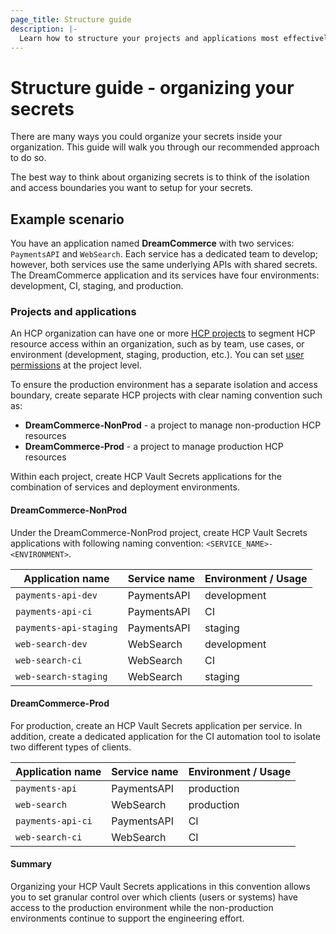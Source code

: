 ```yaml
---
page_title: Structure guide
description: |-
  Learn how to structure your projects and applications most effectively inside your HCP organization to store secrets.
---
```


# Structure guide - organizing your secrets

There are many ways you could organize your secrets inside your organization.
This guide will walk you through our recommended approach to do so. 

The best way to think about organizing secrets is to think of the isolation and
access boundaries you want to setup for your secrets. 

## Example scenario

You have an application named **DreamCommerce** with two services: `PaymentsAPI`
and `WebSearch`. Each service has a dedicated team to develop; however, both
services use the same underlying APIs with shared secrets. The DreamCommerce
application and its services have four environments: development, CI, staging,
and production.

### Projects and applications

An HCP organization can have one or more [HCP
projects](/hcp/docs/hcp/admin/projects) to segment HCP resource access within an
organization, such as by team, use cases, or environment (development, staging,
production, etc.). You can set [user
permissions](/hcp/docs/hcp/admin/users#user-permissions) at the project level.

To ensure the production environment has a separate isolation and access
boundary, create separate HCP projects with clear naming convention such as:

- **DreamCommerce-NonProd** - a project to manage non-production HCP resources
- **DreamCommerce-Prod** - a project to manage production HCP resources

<Tip>

Within each project, create HCP Vault Secrets applications for the combination
of services and deployment environments. 

</Tip>

#### DreamCommerce-NonProd

Under the DreamCommerce-NonProd project, create HCP Vault Secrets applications
with following naming convention: `<SERVICE_NAME>-<ENVIRONMENT>`.

| Application name       | Service name | Environment / Usage |
| ---------------------- | ------------ | ------------------- |
| `payments-api-dev`     | PaymentsAPI  | development         |
| `payments-api-ci`      | PaymentsAPI  | CI                  |
| `payments-api-staging` | PaymentsAPI  | staging             |
| `web-search-dev`       | WebSearch    | development         |
| `web-search-ci`        | WebSearch    | CI                  |
| `web-search-staging`   | WebSearch    | staging             |


#### DreamCommerce-Prod

For production, create an HCP Vault Secrets application per service. 
In addition, create a dedicated application for the CI automation tool to
isolate two different types of clients.

| Application name  | Service name | Environment / Usage |
| ----------------- | ------------ | ------------------- |
| `payments-api`    | PaymentsAPI  | production          |
| `web-search`      | WebSearch    | production          |
| `payments-api-ci` | PaymentsAPI  | CI                  |
| `web-search-ci`   | WebSearch    | CI                  |

#### Summary

Organizing your HCP Vault Secrets applications in this convention allows you to
set granular control over which clients (users or systems) have access to the
production environment while the non-production environments continue to support
the engineering effort. 
